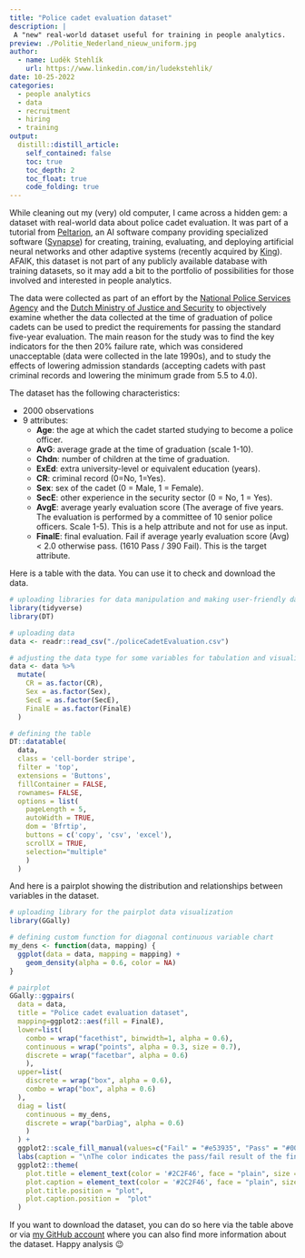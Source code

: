 ```yaml
---
title: "Police cadet evaluation dataset"
description: |
 A "new" real-world dataset useful for training in people analytics.           
preview: ./Politie_Nederland_nieuw_uniform.jpg
author:
  - name: Luděk Stehlík
    url: https://www.linkedin.com/in/ludekstehlik/
date: 10-25-2022
categories:
  - people analytics
  - data
  - recruitment
  - hiring
  - training
output:
  distill::distill_article:
    self_contained: false
    toc: true
    toc_depth: 2
    toc_float: true
    code_folding: true
---
```


While cleaning out my (very) old computer, I came across a hidden gem: a dataset with real-world data about police cadet evaluation. It was part of a tutorial from [Peltarion](https://en.wikipedia.org/wiki/Peltarion), an AI software company providing specialized software ([Synapse](https://en.wikipedia.org/wiki/Peltarion_Synapse)) for creating, training, evaluating, and deploying artificial neural networks and other adaptive systems (recently acquired by [King](https://en.wikipedia.org/wiki/King_(company))). AFAIK, this dataset is not part of any publicly available database with training datasets, so it may add a bit to the portfolio of possibilities for those involved and interested in people analytics.  

The data were collected as part of an effort by the [National Police Services Agency](https://en.wikipedia.org/wiki/Korps_landelijke_politiediensten) and the [Dutch Ministry of Justice and Security](https://www.government.nl/ministries/ministry-of-justice-and-security) to objectively examine whether the data collected at the time of graduation of police cadets can be used to predict the requirements for passing the standard five-year evaluation. The main reason for the study was to find the key indicators for the then 20% failure rate, which was considered unacceptable (data were collected in the late 1990s), and to study the effects of lowering admission standards (accepting cadets with past criminal records and lowering the minimum grade from 5.5 to 4.0).

The dataset has the following characteristics:

* 2000 observations  
* 9 attributes:
  + **Age**: the age at which the cadet started studying to become a police officer.
  + **AvG**: average grade at the time of graduation (scale 1-10).
  + **Chdn**: number of children at the time of graduation.
  + **ExEd**: extra university-level or equivalent education (years).
  + **CR**: criminal record (0=No, 1=Yes).
  + **Sex**: sex of the cadet (0 = Male, 1 = Female).
  + **SecE**: other experience in the security sector (0 = No, 1 = Yes).
  + **AvgE**: average yearly evaluation score (The average of five years. The evaluation is performed by a committee of 10 senior police officers. Scale 1-5). This is a help attribute and not for use as input.
  + **FinalE**: final evaluation. Fail if average yearly evaluation score (Avg) < 2.0 otherwise pass. (1610 Pass / 390 Fail). This is the target attribute.

Here is a table with the data. You can use it to check and download the data.

```r

# uploading libraries for data manipulation and making user-friendly data table
library(tidyverse)
library(DT)

# uploading data
data <- readr::read_csv("./policeCadetEvaluation.csv")

# adjusting the data type for some variables for tabulation and visualization purposes
data <- data %>%
  mutate(
    CR = as.factor(CR),
    Sex = as.factor(Sex),
    SecE = as.factor(SecE),
    FinalE = as.factor(FinalE)
  )

# defining the table
DT::datatable(
  data,
  class = 'cell-border stripe', 
  filter = 'top',
  extensions = 'Buttons',
  fillContainer = FALSE,
  rownames= FALSE,
  options = list(
    pageLength = 5, 
    autoWidth = TRUE,
    dom = 'Bfrtip',
    buttons = c('copy', 'csv', 'excel'), 
    scrollX = TRUE, 
    selection="multiple"
    )
  )

```


And here is a pairplot showing the distribution and relationships between variables in the dataset.
  
```r

# uploading library for the pairplot data visualization
library(GGally)

# defining custom function for diagonal continuous variable chart  
my_dens <- function(data, mapping) {
  ggplot(data = data, mapping = mapping) +
    geom_density(alpha = 0.6, color = NA) 
}

# pairplot
GGally::ggpairs(
  data = data,
  title = "Police cadet evaluation dataset",
  mapping=ggplot2::aes(fill = FinalE),
  lower=list(
    combo = wrap("facethist", binwidth=1, alpha = 0.6),
    continuous = wrap("points", alpha = 0.3, size = 0.7),
    discrete = wrap("facetbar", alpha = 0.6)
    ),
  upper=list(
    discrete = wrap("box", alpha = 0.6),
    combo = wrap("box", alpha = 0.6)
  ),
  diag = list(
    continuous = my_dens,
    discrete = wrap("barDiag", alpha = 0.6)
    )
  ) +
  ggplot2::scale_fill_manual(values=c("Fail" = "#e53935", "Pass" = "#00897b")) +
  labs(caption = "\nThe color indicates the pass/fail result of the final evaluation, the target attribute.") +
  ggplot2::theme(
    plot.title = element_text(color = '#2C2F46', face = "plain", size = 19, margin=margin(0,0,12,0)),
    plot.caption = element_text(color = '#2C2F46', face = "plain", size = 12, hjust = 0),
    plot.title.position = "plot",
    plot.caption.position =  "plot"
  )


```

If you want to download the dataset, you can do so here via the table above or via [my GitHub account](https://github.com/lstehlik2809/Police-Cadet-Evaluation-Dataset) where you can also find more information about the dataset. Happy analysis 😉 


